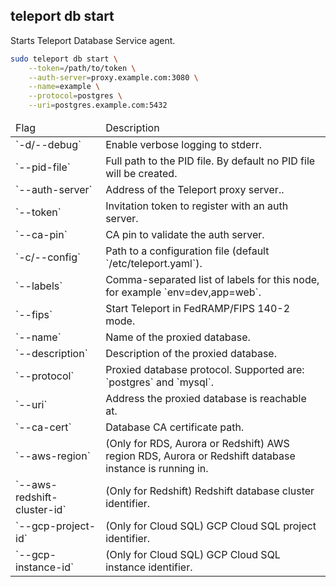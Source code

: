## teleport db start

Starts Teleport Database Service agent.

```bash
sudo teleport db start \
    --token=/path/to/token \
    --auth-server=proxy.example.com:3080 \
    --name=example \
    --protocol=postgres \
    --uri=postgres.example.com:5432
```

<table>
  <thead>
    <tr>
      <td>Flag</td>
      <td>Description</td>
    </tr>
  </thead>
  <tbody>
    <tr>
      <td>`-d/--debug`</td>
      <td>Enable verbose logging to stderr.</td>
    </tr>
    <tr>
      <td>`--pid-file`</td>
      <td>Full path to the PID file. By default no PID file will be created.</td>
    </tr>
    <tr>
      <td>`--auth-server`</td>
      <td>Address of the Teleport proxy server..</td>
    </tr>
    <tr>
      <td>`--token`</td>
      <td>Invitation token to register with an auth server.</td>
    </tr>
    <tr>
      <td>`--ca-pin`</td>
      <td>CA pin to validate the auth server.</td>
    </tr>
    <tr>
      <td>`-c/--config`</td>
      <td>Path to a configuration file (default `/etc/teleport.yaml`).</td>
    </tr>
    <tr>
      <td>`--labels`</td>
      <td>Comma-separated list of labels for this node, for example `env=dev,app=web`.</td>
    </tr>
    <tr>
      <td>`--fips`</td>
      <td>Start Teleport in FedRAMP/FIPS 140-2 mode.</td>
    </tr>
    <tr>
      <td>`--name`</td>
      <td>Name of the proxied database.</td>
    </tr>
    <tr>
      <td>`--description`</td>
      <td>Description of the proxied database.</td>
    </tr>
    <tr>
      <td>`--protocol`</td>
      <td>Proxied database protocol. Supported are: `postgres` and `mysql`.</td>
    </tr>
    <tr>
      <td>`--uri`</td>
      <td>Address the proxied database is reachable at.</td>
    </tr>
    <tr>
      <td>`--ca-cert`</td>
      <td>Database CA certificate path.</td>
    </tr>
    <tr>
      <td>`--aws-region`</td>
      <td>(Only for RDS, Aurora or Redshift) AWS region RDS, Aurora or Redshift database instance is running in.</td>
    </tr>
    <tr>
      <td>`--aws-redshift-cluster-id`</td>
      <td>(Only for Redshift) Redshift database cluster identifier.</td>
    </tr>
    <tr>
      <td>`--gcp-project-id`</td>
      <td>(Only for Cloud SQL) GCP Cloud SQL project identifier.</td>
    </tr>
    <tr>
      <td>`--gcp-instance-id`</td>
      <td>(Only for Cloud SQL) GCP Cloud SQL instance identifier.</td>
    </tr>
  </tbody>
</table>